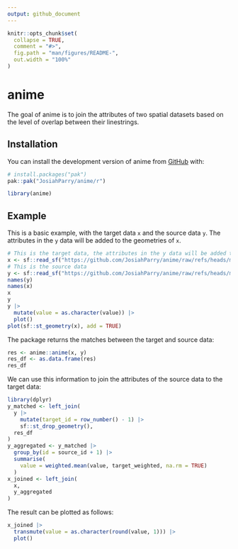 ```yaml
---
output: github_document
---
```


<!-- README.md is generated from README.Rmd. Please edit that file -->

```r
knitr::opts_chunk$set(
  collapse = TRUE,
  comment = "#>",
  fig.path = "man/figures/README-",
  out.width = "100%"
)
```

# anime

<!-- badges: start -->
<!-- badges: end -->

The goal of anime is to join the attributes of two spatial datasets based on the level of overlap between their linestrings.

## Installation

You can install the development version of anime from [GitHub](https://github.com/) with:

``` r
# install.packages("pak")
pak::pak("JosiahParry/anime/r")
```

```r
library(anime)
```

## Example

This is a basic example, with the target data `x` and the source data `y`. The attributes in the `y` data will be added to the geometries of `x`.

```r
# This is the target data, the attributes in the y data will be added to the geometries of x
x <- sf::read_sf("https://github.com/JosiahParry/anime/raw/refs/heads/main/r/data-raw/geojson/x_negative.geojson")
# This is the source data
y <- sf::read_sf("https://github.com/JosiahParry/anime/raw/refs/heads/main/r/data-raw/geojson/y_negative.geojson")
names(y)
names(x)
x
y
y |>
  mutate(value = as.character(value)) |>
  plot()
plot(sf::st_geometry(x), add = TRUE)
```

The package returns the matches between the target and source data:

```r
res <- anime::anime(x, y)
res_df <- as.data.frame(res)
res_df
```

We can use this information to join the attributes of the source data to the target data:

```r
library(dplyr)
y_matched <- left_join(
  y |>
    mutate(target_id = row_number() - 1) |>
    sf::st_drop_geometry(),
  res_df
)
y_aggregated <- y_matched |>
  group_by(id = source_id + 1) |>
  summarise(
    value = weighted.mean(value, target_weighted, na.rm = TRUE)
  )
x_joined <- left_join(
  x,
  y_aggregated
)
```

The result can be plotted as follows:

```r
x_joined |>
  transmute(value = as.character(round(value, 1))) |>
  plot()
```